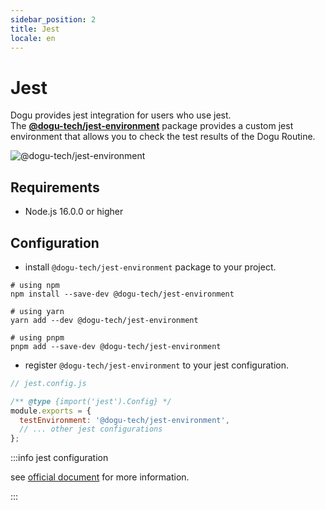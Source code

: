 ```yaml
---
sidebar_position: 2
title: Jest
locale: en
---
```


# Jest

Dogu provides jest integration for users who use jest.  
The [**@dogu-tech/jest-environment**](https://www.npmjs.com/package/@dogu-tech/jest-environment) package provides a custom jest environment that allows you to check the test results of the Dogu Routine.

![@dogu-tech/jest-environment](/img/testing-framework-support/jest.png)

## Requirements

- Node.js 16.0.0 or higher

## Configuration

- install `@dogu-tech/jest-environment` package to your project.

```shell
# using npm
npm install --save-dev @dogu-tech/jest-environment

# using yarn
yarn add --dev @dogu-tech/jest-environment

# using pnpm
pnpm add --save-dev @dogu-tech/jest-environment
```

- register `@dogu-tech/jest-environment` to your jest configuration.

```javascript
// jest.config.js

/** @type {import('jest').Config} */
module.exports = {
  testEnvironment: '@dogu-tech/jest-environment',
  // ... other jest configurations
};
```

:::info jest configuration

see [official document](https://jestjs.io/docs/configuration) for more information.

:::
